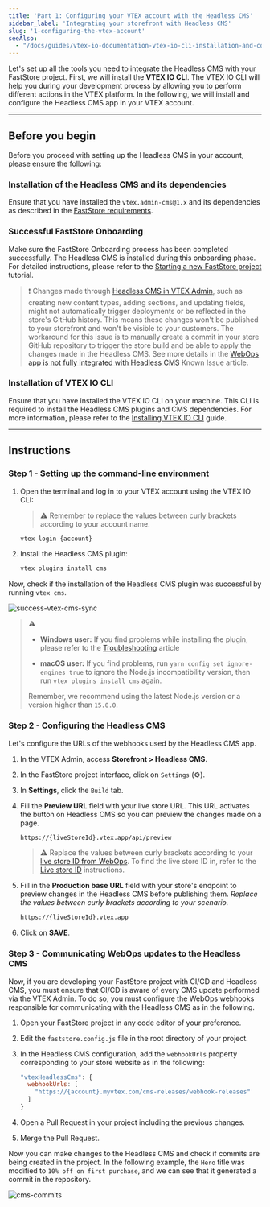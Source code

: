 ```yaml
---
title: 'Part 1: Configuring your VTEX account with the Headless CMS'
sidebar_label: 'Integrating your storefront with Headless CMS'
slug: '1-configuring-the-vtex-account'
seeAlso: 
  - "/docs/guides/vtex-io-documentation-vtex-io-cli-installation-and-command-reference"
---
```


Let's set up all the tools you need to integrate the Headless CMS with your FastStore project. First, we will install the **VTEX IO CLI**.
The VTEX IO CLI will help you during your development process by allowing you to perform different actions in the VTEX platform. In the following, we will install and configure the Headless CMS app in your VTEX account.

---

## Before you begin

Before you proceed with setting up the Headless CMS in your account, please ensure the following:

<Steps>

### Installation of the Headless CMS and its dependencies

Ensure that you have installed the `vtex.admin-cms@1.x` and its dependencies as described in the [FastStore requirements](https://developers.vtex.com/docs/guides/faststore/getting-started-requirements#2-ensure-the-headless-cms-and-its-ependencies-are-installed-in-your-account).

### Successful FastStore Onboarding

Make sure the FastStore Onboarding process has been completed successfully. The Headless CMS is installed during this onboarding phase. For detailed instructions, please refer to the [Starting a new FastStore project](https://developers.vtex.com/docs/guides/faststore/getting-started-2-setting-up-the-project) tutorial.

>❗ Changes made through [Headless CMS in VTEX Admin](https://help.vtex.com/tutorial/headless-cms-overview--3U5gvhHdQL0jczYH8gjX09), such as creating new content types, adding sections, and updating fields, might not automatically trigger deployments or be reflected in the store's GitHub history. This means these changes won't be published to your storefront and won't be visible to your customers. The workaround for this issue is to manually create a commit in your store GitHub repository to trigger the store build and be able to apply the changes made in the Headless CMS. See more details in the [WebOps app is not fully integrated with Headless CMS](https://help.vtex.com/known-issues/webops-app-is-not-fully-integrated-with-headless-cms--577fIocKB9BYYCOkN9dZfW) Known Issue article.

### Installation of VTEX IO CLI

Ensure that you have installed the VTEX IO CLI on your machine. This CLI is required to install the Headless CMS plugins and CMS dependencies. For more information, please refer to the [Installing VTEX IO CLI](https://developers.vtex.com/vtex-developer-docs/docs/vtex-io-documentation-vtex-io-cli-install) guide.

</Steps>

---

## Instructions

### Step 1 - Setting up the command-line environment

1. Open the terminal and log in to your VTEX account using the VTEX IO CLI:

    > ⚠️ Remember to replace the values between curly brackets according to your account name.

    ```bash
    vtex login {account}
    ```

2. Install the Headless CMS plugin:

    ```bash
    vtex plugins install cms
    ```

Now, check if the installation of the Headless CMS plugin was successful by running `vtex cms`.

![success-vtex-cms-sync](https://vtexhelp.vtexassets.com/assets/docs/src/faststore-vtex-cms___460365970fb39c94e300b9fbd497e17e.png)

> ⚠️
>
> - **Windows user:** If you find problems while installing the plugin, please refer to the [Troubleshooting](https://developers.vtex.com/docs/guides/faststore/troubleshooting-error-installing-headless-cms) article
>
> - **macOS user:** If you find problems, run `yarn config set ignore-engines true` to ignore the Node.js incompatibility version, then run `vtex plugins install cms` again.
>
> Remember, we recommend using the latest Node.js version or a version higher than `15.0.0`.

### Step 2 - Configuring the Headless CMS

Let's configure the URLs of the webhooks used by the Headless CMS app.

1. In the VTEX Admin, access **Storefront > Headless CMS**. 
2. In the FastStore project interface, click on `Settings` (⚙️).
3. In **Settings**, click the `Build` tab.
4. Fill the **Preview URL** field with your live store URL. This URL activates the button on Headless CMS so you can preview the changes made on a page. 

    ```sh
    https://{liveStoreId}.vtex.app/api/preview
    ```
    > ⚠️ Replace the values between curly brackets according to your [live store ID from WebOps](https://developers.vtex.com/docs/guides/faststore/1-onboarding-dashboard#production-overview). To find the live store ID in, refer to the [Live store ID](https://developers.vtex.com/docs/guides/faststore/1-onboarding-dashboard#production-overview#live-store-id) instructions.

8. Fill in the **Production base URL** field with your store's endpoint to preview changes in the Headless CMS before publishing them. _Replace the values between curly brackets according to your scenario._

    ```sh
    https://{liveStoreId}.vtex.app
    ```

9. Click on **SAVE**.

### Step 3 - Communicating WebOps updates to the Headless CMS

Now, if you are developing your FastStore project with CI/CD and Headless CMS, you must ensure that CI/CD is aware of every CMS update performed via the VTEX Admin. To do so, you must configure the WebOps webhooks responsible for communicating with the Headless CMS as in the following.

1. Open your FastStore project in any code editor of your preference.
2. Edit the `faststore.config.js` file in the root directory of your project.
3. In the Headless CMS configuration, add the `webhookUrls` property corresponding to your store website as in the following:

    ```js faststore.config.js
    "vtexHeadlessCms": {
      webhookUrls: [
        "https://{account}.myvtex.com/cms-releases/webhook-releases"
      ]
    }
    ```

4. Open a Pull Request in your project including the previous changes.
5. Merge the Pull Request.

Now you can make changes to the Headless CMS and check if commits are being created in the project. In the following example, the `Hero` title was modified to `10% off on first purchase`, and we can see that it generated a commit in the repository.

![cms-commits](https://vtexhelp.vtexassets.com/assets/docs/src/cms-example-commits___7bb21be1504033098122feb013667b49.png)
